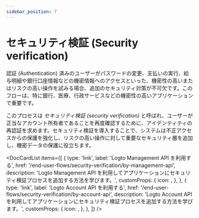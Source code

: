 ```yaml
---
sidebar_position: 7
---
```



# セキュリティ検証 (Security verification)

認証 (Authentication) 済みのユーザーがパスワードの変更、支払いの実行、給与明細や銀行口座情報などの機密情報へのアクセスといった、機密性の高いまたはリスクの高い操作を試みる場合、追加のセキュリティ対策が不可欠です。このフローは、特に銀行、医療、行政サービスなどの機密性の高いアプリケーションで重要です。

このプロセスは _セキュリティ検証 (security verification)_ と呼ばれ、ユーザーが正当なアカウント所有者であることを再度確認するために、アイデンティティの再認証を求めます。セキュリティ検証を導入することで、システムは不正アクセスからの保護を強化し、リスクの高い操作に対して重要なセキュリティ層を追加し、機密データの保護に役立ちます。

<DocCardList
  items={[
    {
      type: 'link',
      label: 'Logto Management API を利用する',
      href: '/end-user-flows/security-verification/by-management-api',
      description:
        'Logto Management API を利用してアプリケーションにセキュリティ検証プロセスを追加する方法を学びます。',
      customProps: {
        icon: <SecurityIcon />,
      },
    },
    {
      type: 'link',
      label: 'Logto Account API を利用する',
      href: '/end-user-flows/security-verification/by-account-api',
      description:
        'Logto Account API を利用してアプリケーションにセキュリティ検証プロセスを追加する方法を学びます。',
      customProps: {
        icon: <SecurityIcon />,
      },
    },
  ]}
/>
